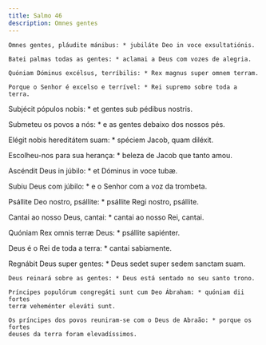 ```yaml
---
title: Salmo 46
description: Omnes gentes
---
```


<div class="side-by-side not-content">

    Omnes gentes, pláudite mánibus: * jubiláte Deo in voce exsultatiónis.

    Batei palmas todas as gentes: * aclamai a Deus com vozes de alegria.

    Quóniam Dóminus excélsus, terríbilis: * Rex magnus super omnem terram.

    Porque o Senhor é excelso e terrível: * Rei supremo sobre toda a terra.

Subjécit pópulos nobis: \* et gentes sub pédibus nostris.</span>

Submeteu os povos a nós: \* e as gentes debaixo dos nossos pés.

Elégit nobis hereditátem suam: \* spéciem Jacob, quam diléxit.

Escolheu-nos para sua herança: \* beleza de Jacob que tanto amou.

Ascéndit Deus in júbilo: \* et Dóminus in voce tubæ.

Subiu Deus com júbilo: \* e o Senhor com a voz da trombeta.

Psállite Deo nostro, psállite: \* psállite Regi nostro, psállite.

Cantai ao nosso Deus, cantai: \* cantai ao nosso Rei, cantai.

Quóniam Rex omnis terræ Deus: \* psállite sapiénter.

Deus é o Rei de toda a terra: \* cantai sabiamente.

  <span>
    Regnábit Deus super gentes: * Deus sedet super sedem sanctam suam.
 
    Deus reinará sobre as gentes: * Deus está sentado no seu santo trono.
 
    Príncipes populórum congregáti sunt cum Deo Ábraham: * quóniam dii fortes
    terræ veheménter eleváti sunt.
 
    Os príncipes dos povos reuniram-se com o Deus de Abraão: * porque os fortes
    deuses da terra foram elevadíssimos.

</div>
